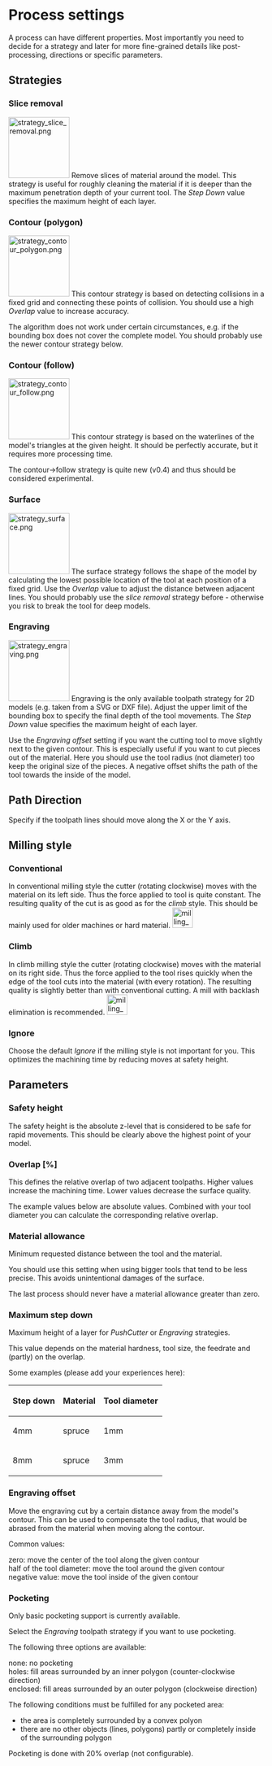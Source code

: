 = Process settings =
A process can have different properties. Most importantly you need to decide for a strategy and later for more fine-grained details like post-processing, directions or specific parameters.

== Strategies ==
=== Slice removal ===
[[Image:strategy_slice_removal.png|right|120px]]
Remove slices of material around the model. This strategy is useful for roughly cleaning the material if it is deeper than the maximum penetration depth of your current tool. The ''Step Down'' value specifies the maximum height of each layer.

=== Contour (polygon) ===
[[Image:strategy_contour_polygon.png|right|120px]]
This contour strategy is based on detecting collisions in a fixed grid and connecting these points of collision. You should use a high ''Overlap'' value to increase accuracy.

The algorithm does not work under certain circumstances, e.g. if the bounding box does not cover the complete model. You should probably use the newer contour strategy below.

=== Contour (follow) ===
[[Image:strategy_contour_follow.png|right|120px]]
This contour strategy is based on the waterlines of the model's triangles at the given height. It should be perfectly accurate, but it requires more processing time.

The contour->follow strategy is quite new (v0.4) and thus should be considered experimental.


=== Surface ===
[[Image:strategy_surface.png|right|120px]]
The surface strategy follows the shape of the model by calculating the lowest possible location of the tool at each position of a fixed grid. Use the ''Overlap'' value to adjust the distance between adjacent lines. You should probably use the ''slice removal'' strategy before - otherwise you risk to break the tool for deep models.

=== Engraving ===
[[Image:strategy_engraving.png|right|120px]]
Engraving is the only available toolpath strategy for 2D models (e.g. taken from a SVG or DXF file). Adjust the upper limit of the bounding box to specify the final depth of the tool movements. The ''Step Down'' value specifies the maximum height of each layer.

Use the ''Engraving offset'' setting if you want the cutting tool to move slightly next to the given contour. This is especially useful if you want to cut pieces out of the material. Here you should use the tool radius (not diameter) too keep the original size of the pieces. A negative offset shifts the path of the tool towards the inside of the model.

== Path Direction ==
Specify if the toolpath lines should move along the X or the Y axis.

== Milling style ==
=== Conventional ===
In conventional milling style the cutter (rotating clockwise) moves with the material on its left side. Thus the force applied to tool is quite constant. The resulting quality of the cut is as good as for the ''climb'' style. This should be mainly used for older machines or hard material.
[[Image:milling_conventional.svg|right|40px]]

=== Climb ===
In climb milling style the cutter (rotating clockwise) moves with the material on its right side. Thus the force applied to the tool rises quickly when the edge of the tool cuts into the material (with every rotation). The resulting quality is slightly better than with conventional cutting. A mill with backlash elimination is recommended.
[[Image:milling_climb.svg|right|40px]]

=== Ignore ===
Choose the default ''Ignore'' if the milling style is not important for you. This optimizes the machining time by reducing moves at safety height.

== Parameters ==
=== Safety height ===
The safety height is the absolute z-level that is considered to be safe for rapid movements. This should be clearly above the highest point of your model.

=== Overlap [%] ===
This defines the relative overlap of two adjacent toolpaths. Higher values increase the machining time. Lower values decrease the surface quality.

The example values below are absolute values. Combined with your tool diameter you can calculate the corresponding relative overlap.

=== Material allowance ===
Minimum requested distance between the tool and the material.

You should use this setting when using bigger tools that tend to be less precise. This avoids unintentional damages of the surface.

The last process should never have a material allowance greater than zero.

=== Maximum step down ===
Maximum height of a layer for ''PushCutter'' or ''Engraving'' strategies.

This value depends on the material hardness, tool size, the feedrate and (partly) on the overlap.

Some examples (please add your experiences here):
{| class="wikitable" border="1"
|-
!Step down
!Material
!Tool diameter
|-
| 4mm
| spruce
| 1mm
| 700mm/min
|-
| 8mm
| spruce
| 3mm
|}

=== Engraving offset ===
Move the engraving cut by a certain distance away from the model's contour. This can be used to compensate the tool radius, that would be abrased from the material when moving along the contour.

Common values:
; zero: move the center of the tool along the given contour
; half of the tool diameter: move the tool around the given contour
; negative value: move the tool inside of the given contour

=== Pocketing ===
Only basic pocketing support is currently available.

Select the ''Engraving'' toolpath strategy if you want to use pocketing.

The following three options are available:
; none: no pocketing
; holes: fill areas surrounded by an inner polygon (counter-clockwise direction)
; enclosed: fill areas surrounded by an outer polygon (clockweise direction)

The following conditions must be fulfilled for any pocketed area:
* the area is completely surrounded by a convex polyon
* there are no other objects (lines, polygons) partly or completely inside of the surrounding polygon

Pocketing is done with 20% overlap (not configurable).